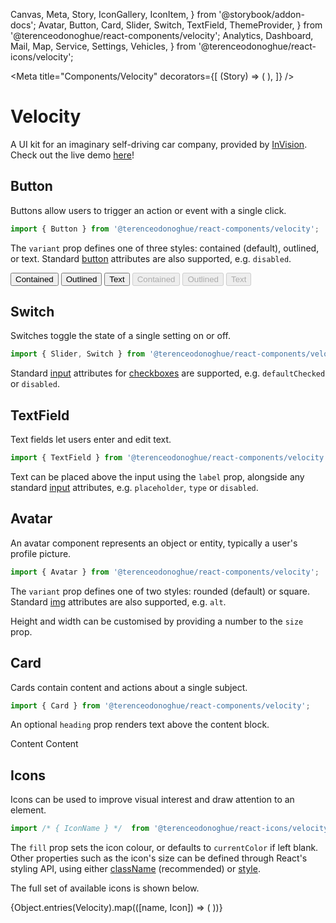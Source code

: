   Canvas,
  Meta,
  Story,
  IconGallery,
  IconItem,
} from '@storybook/addon-docs';
  Avatar,
  Button,
  Card,
  Slider,
  Switch,
  TextField,
  ThemeProvider,
} from '@terenceodonoghue/react-components/velocity';
  Analytics,
  Dashboard,
  Mail,
  Map,
  Service,
  Settings,
  Vehicles,
} from '@terenceodonoghue/react-icons/velocity';

<Meta
  title="Components/Velocity"
  decorators={[
    (Story) => (
      <ThemeProvider>
        <Flex gap={32} alignItems="center" justifyContent="center" wrap="wrap">
          <Story />
        </Flex>
      </ThemeProvider>
    ),
  ]}
/>

# Velocity

A UI kit for an imaginary self-driving car company, provided by [InVision](https://www.invisionapp.com/inside-design/design-resources/design-system-dashboard-ui-kit/). Check out the live demo [here](https://velocity.terenceodonoghue.dev/)!

## Button

Buttons allow users to trigger an action or event with a single click.

```javascript
import { Button } from '@terenceodonoghue/react-components/velocity';
```

The `variant` prop defines one of three styles: contained (default), outlined, or text. Standard [button](https://developer.mozilla.org/en-US/docs/Web/HTML/Element/button) attributes are also supported, e.g. `disabled`.

<Canvas>
  <Story name="Button">
    <Button variant="contained">Contained</Button>
    <Button variant="outlined">Outlined</Button>
    <Button variant="text">Text</Button>
    <Button variant="contained" disabled>
      Contained
    </Button>
    <Button variant="outlined" disabled>
      Outlined
    </Button>
    <Button variant="text" disabled>
      Text
    </Button>
  </Story>
</Canvas>

## Switch

Switches toggle the state of a single setting on or off.

```javascript
import { Slider, Switch } from '@terenceodonoghue/react-components/velocity';
```

Standard [input](https://developer.mozilla.org/en-US/docs/Web/HTML/Element/input) attributes for [checkboxes](https://developer.mozilla.org/en-US/docs/Web/HTML/Element/input/checkbox) are supported, e.g. `defaultChecked` or `disabled`.

<Canvas>
  <Story name="Switch">
    <Switch />
    <Switch defaultChecked />
    <Switch defaultChecked disabled />
    <Switch disabled />
  </Story>
</Canvas>

## TextField

Text fields let users enter and edit text.

```javascript
import { TextField } from '@terenceodonoghue/react-components/velocity';
```

Text can be placed above the input using the `label` prop, alongside any standard [input](https://developer.mozilla.org/en-US/docs/Web/HTML/Element/input) attributes, e.g. `placeholder`, `type` or `disabled`.

<Canvas>
  <Story name="TextField">
    <TextField label="Label" />
    <TextField label="Email Address" placeholder="samplemail@mail.com" />
    <TextField label="Password" type="password" />
    <TextField label="Disabled" disabled />
  </Story>
</Canvas>

## Avatar

An avatar component represents an object or entity, typically a user's profile picture.

```javascript
import { Avatar } from '@terenceodonoghue/react-components/velocity';
```

The `variant` prop defines one of two styles: rounded (default) or square. Standard [img](https://developer.mozilla.org/en-US/docs/Web/HTML/Element/img) attributes are also supported, e.g. `alt`.

<Canvas>
  <Story name="Avatar">
    <Avatar alt="hello" src={faker.image.avatar()} />
    <Avatar src={faker.image.avatar()} variant="square" />
  </Story>
</Canvas>

Height and width can be customised by providing a number to the `size` prop.

<Canvas>
  <Story name="AvatarSize">
    <Avatar size={32} src={faker.image.avatar()} variant="rounded" />
    <Avatar size={48} src={faker.image.avatar()} variant="rounded" />
    <Avatar size={64} src={faker.image.avatar()} variant="rounded" />
    <Avatar size={80} src={faker.image.avatar()} variant="rounded" />
  </Story>
</Canvas>

## Card

Cards contain content and actions about a single subject.

```javascript
import { Card } from '@terenceodonoghue/react-components/velocity';
```

An optional `heading` prop renders text above the content block.

<Canvas>
  <Story name="Card">
    <Card heading="Heading">Content</Card>
    <Card>Content</Card>
  </Story>
</Canvas>

## Icons

Icons can be used to improve visual interest and draw attention to an element.

```javascript
import /* { IconName } */  from '@terenceodonoghue/react-icons/velocity';
```

The `fill` prop sets the icon colour, or defaults to `currentColor` if left blank. Other properties such as the icon's size can be defined through React's styling API, using either [className](https://reactjs.org/docs/faq-styling.html) (recommended) or [style](https://reactjs.org/docs/dom-elements.html#style).

<Canvas>
  <Story name="Icons">
    <Dashboard style={{ height: 24, width: 24 }} />
    <Analytics fill="#2E5BFF" style={{ height: 24, width: 24 }} />
    <Vehicles fill="#33AC2E" style={{ height: 24, width: 24 }} />
    <Service fill="#8C54FF" style={{ height: 24, width: 24 }} />
    <Map fill="#D63649" style={{ height: 24, width: 24 }} />
    <Mail fill="#00C1D4" style={{ height: 24, width: 24 }} />
    <Settings fill="#F7C137" style={{ height: 24, width: 24 }} />
  </Story>
</Canvas>

The full set of available icons is shown below.

<IconGallery>
  {Object.entries(Velocity).map(([name, Icon]) => (
    <IconItem name={name}>
      <Icon />
    </IconItem>
  ))}
</IconGallery>
